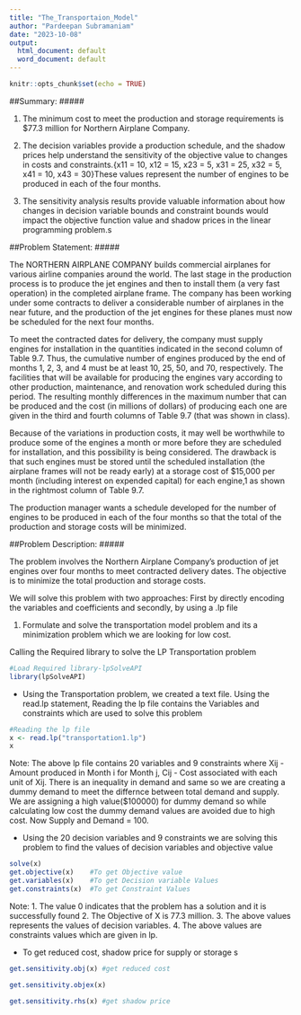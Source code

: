 ---
title: "The_Transportaion_Model"
author: "Pardeepan Subramaniam"
date: "2023-10-08"
output:
  html_document: default
  word_document: default
---

```{r setup, include=FALSE}
knitr::opts_chunk$set(echo = TRUE)
```

##Summary: #####

1.  The minimum cost to meet the production and storage requirements is $77.3 million for Northern Airplane Company.

2.  The decision variables provide a production schedule, and the shadow prices help understand the sensitivity of the objective value to changes in costs and constraints.{x11 = 10, x12 = 15, x23 = 5, x31 = 25, x32 = 5, x41 = 10, x43 = 30}These values represent the number of engines to be produced in each of the four months.   

3.  The sensitivity analysis results provide valuable information about how changes in decision variable bounds and constraint bounds would impact the objective function value and shadow prices in the linear programming problem.s

##Problem Statement: #####

The NORTHERN AIRPLANE COMPANY builds commercial airplanes for various airline companies around the world. The last stage in the production process is to produce the jet
engines and then to install them (a very fast operation) in the completed airplane frame. The company has been working under some contracts to deliver a considerable number of
airplanes in the near future, and the production of the jet engines for these planes must now be scheduled for the next four months.

To meet the contracted dates for delivery, the company must supply engines for installation in the quantities indicated in the second column of Table 9.7. Thus, the cumulative number of engines produced by the end of months 1, 2, 3, and 4 must be at least 10, 25, 50, and 70, respectively. The facilities that will be available for producing the engines vary according to other production, maintenance, and renovation work scheduled during this period. The resulting monthly differences in the maximum number that can be produced and the cost (in millions of dollars) of producing each one are given in the third and fourth columns of Table 9.7 (that was shown in class).

Because of the variations in production costs, it may well be worthwhile to produce some of the engines a month or more before they are scheduled for installation, and this possibility is being considered. The drawback is that such engines must be stored until the scheduled installation (the airplane frames will not be ready early) at a storage cost of $15,000 per month (including interest on expended capital) for each engine,1 as shown in the rightmost column of Table 9.7.

The production manager wants a schedule developed for the number of engines to be produced in each of the four months so that the total of the production and storage costs will be minimized.

##Problem Description: ##### 

The problem involves the Northern Airplane Company's production of jet engines over four months to meet contracted delivery dates. The objective is to minimize the total production and storage costs.


We will solve this problem with two approaches: First by directly encoding the variables and coefficients and secondly, by using a .lp file

1. Formulate and solve the transportation model problem and its a minimization problem which we are looking for low cost.

Calling the Required library to solve the LP Transportation problem


```{r}
#Load Required library-lpSolveAPI
library(lpSolveAPI)
```

* Using the Transportation problem, we created a text file. Using the read.lp statement, Reading the lp file contains the Variables and constraints which are used to solve this problem


```{r}
#Reading the lp file
x <- read.lp("transportation1.lp")
x
```

Note:   The above lp file contains 20 variables and 9 constraints where Xij - Amount produced in Month i for Month j, Cij - Cost associated with each unit of Xij. There is an inequality in demand and same so we are creating a dummy demand to meet the differnce between total demand and supply. We are assigning a high value($100000) for dummy demand so while calculating low cost the dummy demand values are avoided due to high cost. Now Supply and Demand = 100.

* Using the 20 decision variables and 9 constraints we are solving this problem to find the values of decision variables and objective value


```{r}
solve(x)
get.objective(x)    #To get Objective value
get.variables(x)    #To get Decision variable Values
get.constraints(x)  #To get Constraint Values
```
Note: 
1. The value 0 indicates that the problem has a solution and it is successfully found
2. The Objective of X is 77.3 million.
3. The above values represents the values of decision variables.
4. The above values are constraints values which are given in lp.

* To get reduced cost, shadow price for supply or storage 
s

```{r}
get.sensitivity.obj(x) #get reduced cost
```

```{r}
get.sensitivity.objex(x)
```

```{r}
get.sensitivity.rhs(x) #get shadow price
```

